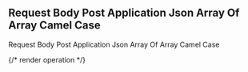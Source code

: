 ## Request Body Post Application Json Array Of Array Camel Case

Request Body Post Application Json Array Of Array Camel Case

{/* render operation */}
